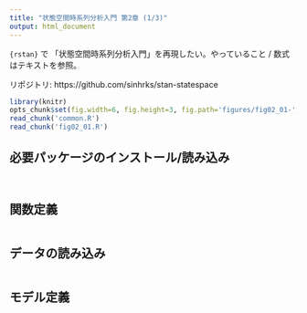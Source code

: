 ```yaml
---
title: "状態空間時系列分析入門 第2章 (1/3)"
output: html_document
---
```


``{rstan}`` で 「状態空間時系列分析入門」を再現したい。やっていること / 数式はテキストを参照。

リポジトリ: https://github.com/sinhrks/stan-statespace

```r
library(knitr)
opts_chunk$set(fig.width=6, fig.height=3, fig.path='figures/fig02_01-', warning=FALSE)
read_chunk('common.R')
read_chunk('fig02_01.R')
```

## 必要パッケージのインストール/読み込み

```r
```

```r
```

## 関数定義

```r
```

## データの読み込み

```r
```

## モデル定義

```r
```

```r
```

```r
```

```r
```

```r
```
